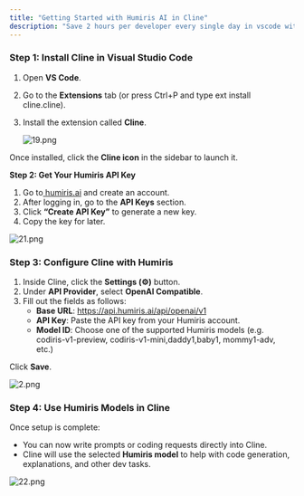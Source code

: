 ```yaml
---
title: "Getting Started with Humiris AI in Cline"
description: "Save 2 hours per developer every single day in vscode with cline"
---
```


### **Step 1: Install Cline in Visual Studio Code**

1. Open **VS Code**.
2. Go to the **Extensions** tab (or press Ctrl\+P and type ext install cline.cline).
3. Install the extension called **Cline**.

   ![19.png](/images/19.png)

Once installed, click the **Cline icon** in the sidebar to launch it.

**Step 2: Get Your Humiris API Key**

1. Go to[ ](https://www.humiris.ai)[<u>humiris.ai</u>](http://humiris.ai) and create an account.
2. After logging in, go to the **API Keys** section.
3. Click **“Create API Key”** to generate a new key.
4. Copy the key for later.

![21.png](/images/21.png)

### **Step 3: Configure Cline with Humiris**

1. Inside Cline, click the **Settings (⚙️)** button.
2. Under **API Provider**, select **OpenAI Compatible**.
3. Fill out the fields as follows:
   - **Base URL**: https://api.humiris.ai/api/openai/v1
   - **API Key**: Paste the API key from your Humiris account.
   - **Model ID**: Choose one of the supported Humiris models (e.g. codiris-v1-preview, codiris-v1-mini,daddy1,baby1, mommy1-adv, etc.)

Click **Save**.

![2.png](/images/2.png)

### **Step 4: Use Humiris Models in Cline**

Once setup is complete:

- You can now write prompts or coding requests directly into Cline.
- Cline will use the selected **Humiris model** to help with code generation, explanations, and other dev tasks.

![22.png](/images/22.png)
